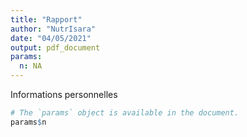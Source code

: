 ```yaml
---
title: "Rapport"
author: "NutrIsara"
date: "04/05/2021"
output: pdf_document
params:
  n: NA
---
```

Informations personnelles

```r
# The `params` object is available in the document.
params$n
```